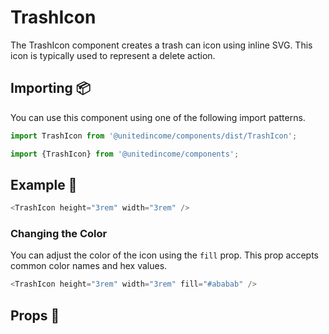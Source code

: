 
# TrashIcon

The TrashIcon component creates a trash can icon using inline SVG. This icon is typically used to represent a delete action.

## Importing 📦

You can use this component using one of the following import patterns.

```javascript
import TrashIcon from '@unitedincome/components/dist/TrashIcon';
```

```javascript
import {TrashIcon} from '@unitedincome/components';
```

## Example 🚀

<Preview>
  <TrashIcon height="3rem" width="3rem" />
</Preview>

```javascript
<TrashIcon height="3rem" width="3rem" />
```

### Changing the Color

You can adjust the color of the icon using the `fill` prop. This prop accepts common color names and hex values.

<Preview>
  <TrashIcon height="3rem" width="3rem" fill="#ababab" />
</Preview>

```javascript
<TrashIcon height="3rem" width="3rem" fill="#ababab" />
```

## Props 🔧

<Props of={TrashIcon} />
